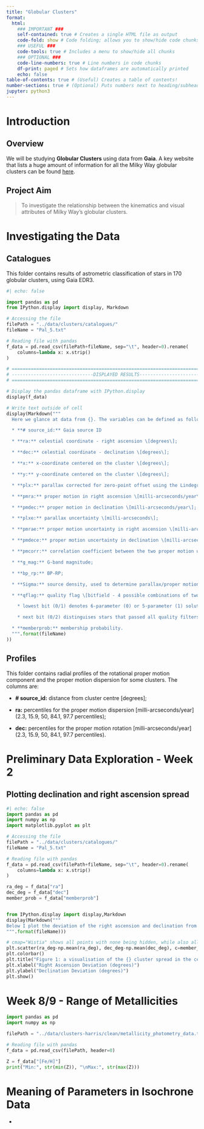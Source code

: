 ```yaml
---
title: "Globular Clusters"
format:
  html:
    ### IMPORTANT ###
    self-contained: true # Creates a single HTML file as output
    code-fold: show # Code folding; allows you to show/hide code chunks
    ### USEFUL ###
    code-tools: true # Includes a menu to show/hide all chunks
    ### OPTIONAL ###
    code-line-numbers: true # Line numbers in code chunks
    df-print: paged # Sets how dataframes are automatically printed
    echo: false
table-of-contents: true # (Useful) Creates a table of contents!
number-sections: true # (Optional) Puts numbers next to heading/subheadings
jupyter: python3
---
```


# Introduction

## Overview

We will be studying **Globular Clusters** using data from **Gaia**. A key website that lists a huge amount of information for all the Milky Way globular clusters can be found [here](https://people.smp.uq.edu.au/HolgerBaumgardt/globular/).

## Project Aim

> To investigate the relationship between the kinematics and visual attributes of Milky Way's globular clusters.



# Investigating the Data

## Catalogues

This folder contains results of astrometric classification of stars in 170 globular clusters, using Gaia EDR3.

```python
#| echo: false

import pandas as pd
from IPython.display import display, Markdown

# Accessing the file
filePath = "../data/clusters/catalogues/"
fileName = "Pal_5.txt"

# Reading file with pandas
f_data = pd.read_csv(filePath+fileName, sep="\t", header=0).rename(
    columns=lambda x: x.strip()
)

# ===============================================================================
# ------------------------------DISPLAYED RESULTS--------------------------------
# ===============================================================================

# Display the pandas dataframe with IPython.display
display(f_data)

# Write text outside of cell
display(Markdown("""
  Here we glance at data from {}. The variables can be defined as follows:

  * **# source_id:** Gaia source ID

  * **ra:** celestial coordinate - right ascension \[degrees\];

  * **dec:** celestial coordinate - declination \[degrees\];

  * **x:** x-coordinate centered on the cluster \[degrees\];

  * **y:** y-coordinate centered on the cluster \[degrees\];

  * **plx:** parallax corrected for zero-point offset using the Lindegren et al. prescription \[milli-arcseconds\];

  * **pmra:** proper motion in right ascension \[milli-arcseconds/year\];

  * **pmdec:** proper motion in declination \[milli-arcseconds/year\];

  * **plxe:** parallax uncertainty \[milli-arcseconds\];

  * **pmrae:** proper motion uncertainty in right ascension \[milli-arcseconds/year\];

  * **pmdece:** proper motion uncertainty in declination \[milli-arcseconds/year\];

  * **pmcorr:** correlation coefficient between the two proper motion uncertainties;

  * **g_mag:** G-band magnitude;

  * **bp_rp:** BP-RP;

  * **Sigma:** source density, used to determine parallax/proper motion uncertainty scaling factors \[stars/arcmin^2\];

  * **qflag:** quality flag \[bitfield - 4 possible combinations of two independent flags:

    * lowest bit (0/1) denotes 6-parameter (0) or 5-parameter (1) solutions;

    * next bit (0/2) distinguises stars that passed all quality filters (2) from those that didn't (0)\];

  * **memberprob:** membership probability.
  """.format(fileName)
))
```

## Profiles

This folder contains radial profiles of the rotational proper motion component and the proper motion dispersion for some clusters. The columns are:

* **# source_id:** distance from cluster centre \[degrees\];

* **ra:** percentiles for the proper motion dispersion \[milli-arcseconds/year\] (2.3, 15.9, 50, 84.1, 97.7 percentiles);

* **dec:** percentiles for the proper motion rotation \[milli-arcseconds/year\] (2.3, 15.9, 50, 84.1, 97.7 percentiles).

# Preliminary Data Exploration - Week 2

## Plotting declination and right ascension spread


```python
#| echo: false
import pandas as pd
import numpy as np
import matplotlib.pyplot as plt

# Accessing the file
filePath = "../data/clusters/catalogues/"
fileName = "Pal_5.txt"

# Reading file with pandas
f_data = pd.read_csv(filePath+fileName, sep="\t", header=0).rename(
    columns=lambda x: x.strip()
)

ra_deg = f_data["ra"]
dec_deg = f_data["dec"]
member_prob = f_data["memberprob"]


from IPython.display import display,Markdown
display(Markdown("""
Below I plot the deviation of the right ascension and declination from their respective means for the {} dataset. A colormap has also been added showing the membership probability of each star.
""".format(fileName)))

# cmap="Wistia" shows all points with none being hidden, while also allowing the reader to filter out any stars with a low membership profile.
plt.scatter(ra_deg-np.mean(ra_deg), dec_deg-np.mean(dec_deg), c=member_prob, cmap='Wistia')
plt.colorbar()
plt.title("Figure 1: a visualisation of the {} cluster spread in the celestial sphere.".format(fileName))
plt.xlabel("Right Ascension Deviation (degrees)")
plt.ylabel("Declination Deviation (degrees)")
plt.show()
```



# Week 8/9 - Range of Metallicities

```python

import pandas as pd
import numpy as np

filePath = "../data/clusters-harris/clean/metallicity_photometry_data.txt"

# Reading file with pandas
f_data = pd.read_csv(filePath, header=0)

Z = f_data["[Fe/H]"]
print("Min:", str(min(Z)), "\nMax:", str(max(Z)))
```


# Meaning of Parameters in Isochrone Data

* 